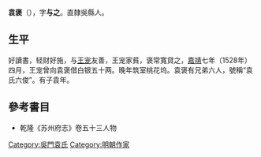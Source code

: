 '''袁褒'''（{{bd|1499年||1577年|catIdx=Y袁}}），字'''与之'''。直隸吳縣人。

== 生平 ==
好讀書，轻财好施，与[[王宠|王宠]]友善，王宠家貧，褒常寬貸之，[[嘉靖|嘉靖]]七年（1528年）四月，王宠曾向袁褒借白银五十两。晚年筑室桃花坞。袁褒有兄弟六人，號稱“袁氏六俊”。有子袁年。

==參考書目==
* 乾隆《苏州府志》卷五十三人物

{{並稱|吳門袁氏六俊|[[袁表|袁表]] · [[袁褧|袁褧]] · [[袁褒|袁褒]] · [[袁袠|袁袠]] · [[袁衮|袁衮]] · [[袁裘|袁裘]]}}

{{Authority control}}

{{DEFAULTSORT:}}
[[Category:吳門袁氏|Category:吳門袁氏]]
[[Category:明朝作家|Category:明朝作家]]